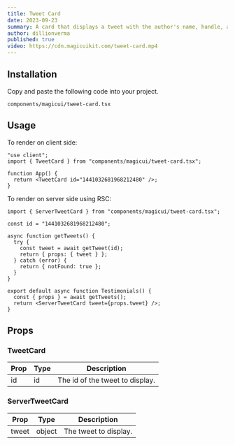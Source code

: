 ```yaml
---
title: Tweet Card
date: 2023-09-23
summary: A card that displays a tweet with the author's name, handle, and profile picture.
author: dillionverma
published: true
video: https://cdn.magicuikit.com/tweet-card.mp4
---
```


<ComponentPreview name="tweet-card-demo" />

<Steps>

<Step>

## Installation

Copy and paste the following code into your project.

```text
components/magicui/tweet-card.tsx
```

<ComponentSource name="tweet-card" />

</Step>

</Steps>

## Usage

To render on client side:

```tsx
"use client";
import { TweetCard } from "components/magicui/tweet-card.tsx";

function App() {
  return <TweetCard id="1441032681968212480" />;
}
```

To render on server side using RSC:

```tsx
import { ServerTweetCard } from "components/magicui/tweet-card.tsx";

const id = "1441032681968212480";

async function getTweets() {
  try {
    const tweet = await getTweet(id);
    return { props: { tweet } };
  } catch (error) {
    return { notFound: true };
  }
}

export default async function Testimonials() {
  const { props } = await getTweets();
  return <ServerTweetCard tweet={props.tweet} />;
}
```

## Props

### TweetCard

| Prop | Type | Description                     |
| ---- | ---- | ------------------------------- |
| id   | id   | The id of the tweet to display. |

### ServerTweetCard

| Prop  | Type   | Description           |
| ----- | ------ | --------------------- |
| tweet | object | The tweet to display. |
